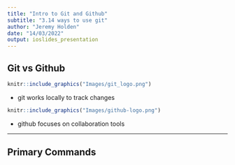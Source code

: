 ```yaml
---
title: "Intro to Git and Github"
subtitle: "3.14 ways to use git"
author: "Jeremy Holden"
date: "14/03/2022"
output: ioslides_presentation
---
```


## Git vs Github
```r
knitr::include_graphics("Images/git_logo.png")
```
- git works locally to track changes

```r
knitr::include_graphics("Images/github-logo.png")
```
- github focuses on collaboration tools

---
## Primary Commands




